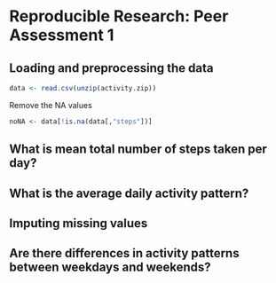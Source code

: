 # Reproducible Research: Peer Assessment 1


## Loading and preprocessing the data
```r
data <- read.csv(unzip(activity.zip))
```

Remove the NA values
```r
noNA <- data[!is.na(data[,"steps"])]
```


## What is mean total number of steps taken per day?



## What is the average daily activity pattern?



## Imputing missing values



## Are there differences in activity patterns between weekdays and weekends?
